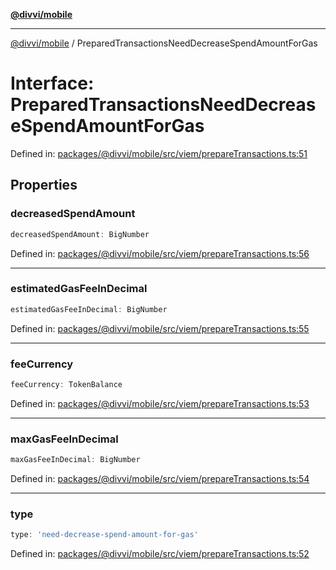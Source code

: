 [**@divvi/mobile**](../README.md)

---

[@divvi/mobile](../README.md) / PreparedTransactionsNeedDecreaseSpendAmountForGas

# Interface: PreparedTransactionsNeedDecreaseSpendAmountForGas

Defined in: [packages/@divvi/mobile/src/viem/prepareTransactions.ts:51](https://github.com/divvi-xyz/divvi-mobile/blob/main/packages/@divvi/mobile/src/viem/prepareTransactions.ts#L51)

## Properties

### decreasedSpendAmount

```ts
decreasedSpendAmount: BigNumber
```

Defined in: [packages/@divvi/mobile/src/viem/prepareTransactions.ts:56](https://github.com/divvi-xyz/divvi-mobile/blob/main/packages/@divvi/mobile/src/viem/prepareTransactions.ts#L56)

---

### estimatedGasFeeInDecimal

```ts
estimatedGasFeeInDecimal: BigNumber
```

Defined in: [packages/@divvi/mobile/src/viem/prepareTransactions.ts:55](https://github.com/divvi-xyz/divvi-mobile/blob/main/packages/@divvi/mobile/src/viem/prepareTransactions.ts#L55)

---

### feeCurrency

```ts
feeCurrency: TokenBalance
```

Defined in: [packages/@divvi/mobile/src/viem/prepareTransactions.ts:53](https://github.com/divvi-xyz/divvi-mobile/blob/main/packages/@divvi/mobile/src/viem/prepareTransactions.ts#L53)

---

### maxGasFeeInDecimal

```ts
maxGasFeeInDecimal: BigNumber
```

Defined in: [packages/@divvi/mobile/src/viem/prepareTransactions.ts:54](https://github.com/divvi-xyz/divvi-mobile/blob/main/packages/@divvi/mobile/src/viem/prepareTransactions.ts#L54)

---

### type

```ts
type: 'need-decrease-spend-amount-for-gas'
```

Defined in: [packages/@divvi/mobile/src/viem/prepareTransactions.ts:52](https://github.com/divvi-xyz/divvi-mobile/blob/main/packages/@divvi/mobile/src/viem/prepareTransactions.ts#L52)
